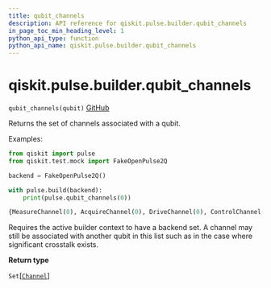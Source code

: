 ```yaml
---
title: qubit_channels
description: API reference for qiskit.pulse.builder.qubit_channels
in_page_toc_min_heading_level: 1
python_api_type: function
python_api_name: qiskit.pulse.builder.qubit_channels
---
```


# qiskit.pulse.builder.qubit\_channels

<span id="qiskit.pulse.builder.qubit_channels" />

`qubit_channels(qubit)` [GitHub](https://github.com/qiskit/qiskit/tree/stable/0.17/qiskit/pulse/builder.py "view source code")

Returns the set of channels associated with a qubit.

Examples:

```python
from qiskit import pulse
from qiskit.test.mock import FakeOpenPulse2Q

backend = FakeOpenPulse2Q()

with pulse.build(backend):
    print(pulse.qubit_channels(0))
```

```python
{MeasureChannel(0), AcquireChannel(0), DriveChannel(0), ControlChannel(1), ControlChannel(0)}
```

<Admonition title="Note" type="note">
  Requires the active builder context to have a backend set.
</Admonition>

<Admonition title="Note" type="note">
  A channel may still be associated with another qubit in this list such as in the case where significant crosstalk exists.
</Admonition>

**Return type**

`Set`\[[`Channel`](qiskit.pulse.channels#channel "qiskit.pulse.channels.Channel")]

